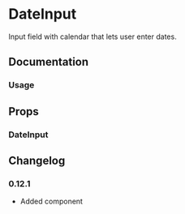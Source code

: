 
# DateInput

Input field with calendar that lets user enter dates.

## Documentation

### Usage

<Demo component="date-input/usage" />

## Props

### DateInput

<PropsTable component="DateInput" />

## Changelog

### 0.12.1

- Added component
